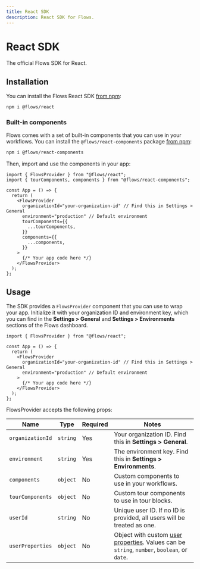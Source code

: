 ```yaml
---
title: React SDK
description: React SDK for Flows.
---
```


# React SDK

The official Flows SDK for React.

## Installation

You can install the Flows React SDK [from npm](https://www.npmjs.com/package/@flows/react):

```sh npm2yarn
npm i @flows/react
```

### Built-in components

Flows comes with a set of built-in components that you can use in your workflows. You can install the `@flows/react-components` package [from npm](https://www.npmjs.com/package/@flows/react-components):

```sh npm2yarn
npm i @flows/react-components
```

Then, import and use the components in your app:

```tsx filename="layout.tsx" {2, 9-14}
import { FlowsProvider } from "@flows/react";
import { tourComponents, components } from "@flows/react-components";

const App = () => {
  return (
    <FlowsProvider
      organizationId="your-organization-id" // Find this in Settings > General
      environment="production" // Default environment
      tourComponents={{
        ...tourComponents,
      }}
      components={{
        ...components,
      }}
    >
      {/* Your app code here */}
    </FlowsProvider>
  );
};
```

## Usage

The SDK provides a `FlowsProvider` component that you can use to wrap your app. Initialize it with your organization ID and environment key, which you can find in the **Settings > General** and **Settings > Environments** sections of the Flows dashboard.

```tsx filename="layout.tsx"
import { FlowsProvider } from "@flows/react";

const App = () => {
  return (
    <FlowsProvider
      organizationId="your-organization-id" // Find this in Settings > General
      environment="production" // Default environment
    >
      {/* Your app code here */}
    </FlowsProvider>
  );
};
```

FlowsProvider accepts the following props:

| Name             | Type     | Required | Notes                                                                                                            |
| ---------------- | -------- | -------- | ---------------------------------------------------------------------------------------------------------------- |
| `organizationId` | `string` | Yes      | Your organization ID. Find this in **Settings > General**.                                                       |
| `environment`    | `string` | Yes      | The environment key. Find this in **Settings > Environments**.                                                   |
| `components`     | `object` | No       | Custom components to use in your workflows.                                                                      |
| `tourComponents` | `object` | No       | Custom tour components to use in tour blocks.                                                                    |
| `userId`         | `string` | No       | Unique user ID. If no ID is provided, all users will be treated as one.                                          |
| `userProperties` | `object` | No       | Object with custom [user properties](/users/properties). Values can be `string`, `number`, `boolean`, or `date`. |
